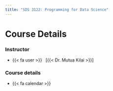 ```yaml
---
title: "SDS 3122: Programming for Data Science"
---
```


# Course Details

:::: {.grid .course-details .course-details-smaller}

::: {.g-col-6}
### Instructor

- {{< fa user >}} &nbsp; [{{< Dr. Mutua Kilai >}}]
:::

::: {.g-col-6}
### Course details

- {{< fa calendar >}} 
:::

::::